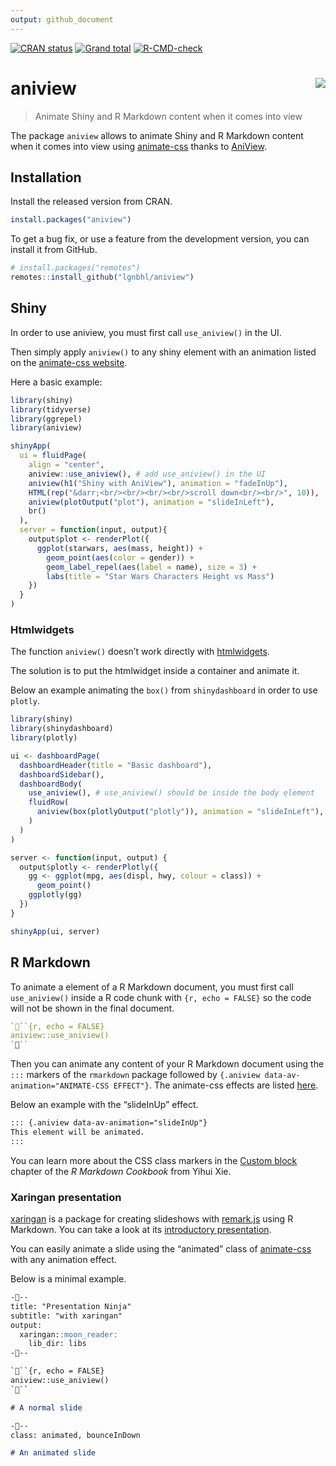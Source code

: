 ```yaml
---
output: github_document
---
```


<!-- README.md is generated from README.Rmd. Please edit that file -->

<!-- badges: start -->
[![CRAN status](https://www.r-pkg.org/badges/version/aniview)](https://CRAN.R-project.org/package=aniview)
[![Grand total](https://cranlogs.r-pkg.org/badges/grand-total/aniview)](https://cran.r-project.org/package=aniview)
[![R-CMD-check](https://github.com/lgnbhl/aniview/actions/workflows/R-CMD-check.yaml/badge.svg)](https://github.com/lgnbhl/aniview/actions/workflows/R-CMD-check.yaml)
<!-- badges: end -->

# aniview <img src="man/figures/logo.png" align="right" />

> Animate Shiny and R Markdown content when it comes into view

The package `aniview` allows to animate Shiny and R Markdown content when it comes into view using [animate-css](https://daneden.github.io/animate.css/) thanks to [AniView](https://jjcosgrove.github.io/jquery-aniview/).

## Installation

Install the released version from CRAN.

```r
install.packages("aniview")
```

To get a bug fix, or use a feature from the development version, you can install it from GitHub.

```r
# install.packages("remotes")
remotes::install_github("lgnbhl/aniview")
```

## Shiny

In order to use aniview, you must first call `use_aniview()` in the UI. 

Then simply apply `aniview()` to any shiny element with an animation listed on the [animate-css website](https://daneden.github.io/animate.css/).

Here a basic example:

```r
library(shiny)
library(tidyverse)
library(ggrepel)
library(aniview)

shinyApp(
  ui = fluidPage(
    align = "center",
    aniview::use_aniview(), # add use_aniview() in the UI
    aniview(h1("Shiny with AniView"), animation = "fadeInUp"),
    HTML(rep("&darr;<br/><br/><br/><br/>scroll down<br/><br/>", 10)),
    aniview(plotOutput("plot"), animation = "slideInLeft"),
    br()
  ),
  server = function(input, output){
    output$plot <- renderPlot({
      ggplot(starwars, aes(mass, height)) + 
        geom_point(aes(color = gender)) +
        geom_label_repel(aes(label = name), size = 3) +
        labs(title = "Star Wars Characters Height vs Mass")
    })
  }
)
```

### Htmlwidgets

The function `aniview()` doesn't work directly with [htmlwidgets](https://www.htmlwidgets.org/).

The solution is to put the htmlwidget inside a container and animate it.

Below an example animating the `box()` from `shinydashboard` in order to use `plotly`.

```r
library(shiny)
library(shinydashboard)
library(plotly)

ui <- dashboardPage(
  dashboardHeader(title = "Basic dashboard"),
  dashboardSidebar(),
  dashboardBody(
    use_aniview(), # use_aniview() should be inside the body element
    fluidRow(
      aniview(box(plotlyOutput("plotly")), animation = "slideInLeft"),
    )
  )
)

server <- function(input, output) {
  output$plotly <- renderPlotly({
    gg <- ggplot(mpg, aes(displ, hwy, colour = class)) + 
      geom_point()
    ggplotly(gg)
  })
}

shinyApp(ui, server)
```

## R Markdown

To animate a element of a R Markdown document, you must first call `use_aniview()` inside a R code chunk with ```{r, echo = FALSE}``` so the code will not be shown in the final document.

``` r
```{r, echo = FALSE}
aniview::use_aniview()
```
```

Then you can animate any content of your R Markdown document using the `:::` markers of the `rmarkdown` package followed by `{.aniview data-av-animation="ANIMATE-CSS EFFECT"}`. The animate-css effects are listed [here](https://daneden.github.io/animate.css/).

Below an example with the "slideInUp" effect.

```md
::: {.aniview data-av-animation="slideInUp"}
This element will be animated.
:::
```

You can learn more about the CSS class markers in the [Custom block](https://bookdown.org/yihui/rmarkdown-cookbook/custom-blocks.html) chapter of the *R Markdown Cookbook* from Yihui Xie.

### Xaringan presentation

[xaringan](https://github.com/yihui/xaringan) is a package for creating slideshows with [remark.js](https://github.com/gnab/remark) using R Markdown. You can take a look at its [introductory presentation](https://slides.yihui.name/xaringan/).

You can easily animate a slide using the "animated" class of [animate-css](https://daneden.github.io/animate.css/) with any animation effect.

Below is a minimal example.

```md
---
title: "Presentation Ninja"
subtitle: "with xaringan"
output:
  xaringan::moon_reader:
    lib_dir: libs
---

```{r, echo = FALSE}
aniview::use_aniview()
```

# A normal slide

---
class: animated, bounceInDown

# An animated slide
```
